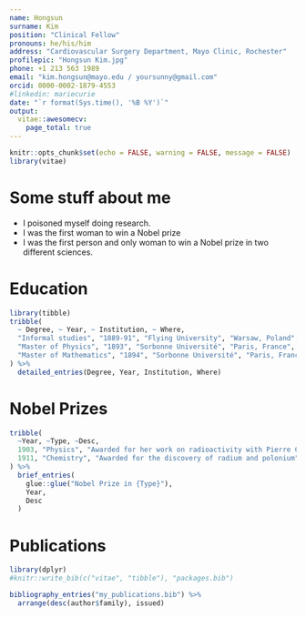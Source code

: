```yaml
---
name: Hongsun
surname: Kim
position: "Clinical Fellow"
pronouns: he/his/him
address: "Cardiovascular Surgery Department, Mayo Clinic, Rochester"
profilepic: "Hongsun Kim.jpg"
phone: +1 213 563 1989
email: "kim.hongsun@mayo.edu / yoursunny@gmail.com"
orcid: 0000-0002-1879-4553
#linkedin: mariecurie
date: "`r format(Sys.time(), '%B %Y')`"
output:
  vitae::awesomecv:
    page_total: true
---
```


```r
knitr::opts_chunk$set(echo = FALSE, warning = FALSE, message = FALSE)
library(vitae)
```

# Some stuff about me

 * I poisoned myself doing research.
 * I was the first woman to win a Nobel prize
 * I was the first person and only woman to win a Nobel prize in two different sciences.

# Education

```r
library(tibble)
tribble(
  ~ Degree, ~ Year, ~ Institution, ~ Where,
  "Informal studies", "1889-91", "Flying University", "Warsaw, Poland",
  "Master of Physics", "1893", "Sorbonne Université", "Paris, France",
  "Master of Mathematics", "1894", "Sorbonne Université", "Paris, France"
) %>%
  detailed_entries(Degree, Year, Institution, Where)
```

# Nobel Prizes

```r
tribble(
  ~Year, ~Type, ~Desc,
  1903, "Physics", "Awarded for her work on radioactivity with Pierre Curie and Henri Becquerel",
  1911, "Chemistry", "Awarded for the discovery of radium and polonium"
) %>%
  brief_entries(
    glue::glue("Nobel Prize in {Type}"),
    Year,
    Desc
  )
```

# Publications

```r
library(dplyr)
#knitr::write_bib(c("vitae", "tibble"), "packages.bib")

bibliography_entries("my_publications.bib") %>%
  arrange(desc(author$family), issued)
```
